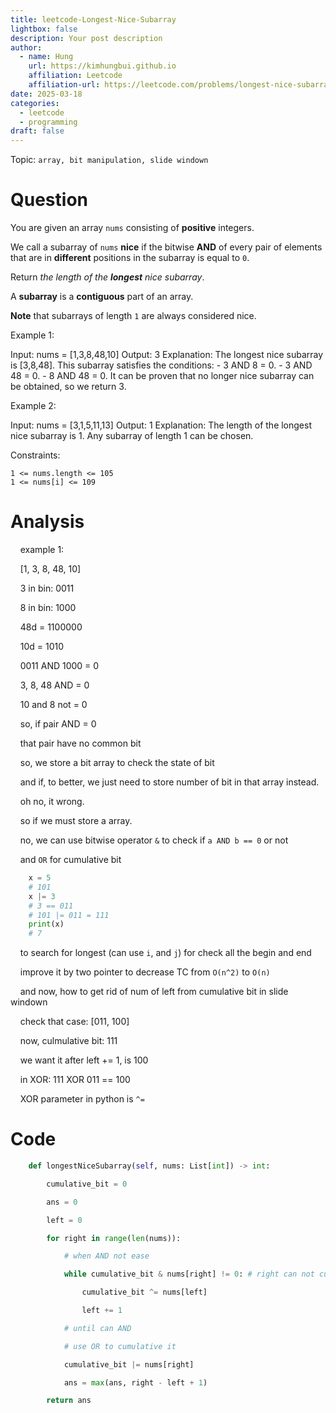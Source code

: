 ```yaml
---
title: leetcode-Longest-Nice-Subarray
lightbox: false
description: Your post description
author:
  - name: Hung
    url: https://kimhungbui.github.io
    affiliation: Leetcode
    affiliation-url: https://leetcode.com/problems/longest-nice-subarray/description
date: 2025-03-18
categories:
  - leetcode
  - programming
draft: false
---
```


Topic: `array, bit manipulation, slide windown`

# Question

You are given an array `nums` consisting of **positive** integers.

We call a subarray of `nums` **nice** if the bitwise **AND** of every pair of elements that are in **different** positions in the subarray is equal to `0`.

Return _the length of the **longest** nice subarray_.

A **subarray** is a **contiguous** part of an array.

**Note** that subarrays of length `1` are always considered nice.

 

Example 1:

Input: nums = [1,3,8,48,10]
Output: 3
Explanation: The longest nice subarray is [3,8,48]. This subarray satisfies the conditions:
- 3 AND 8 = 0.
- 3 AND 48 = 0.
- 8 AND 48 = 0.
It can be proven that no longer nice subarray can be obtained, so we return 3.

Example 2:

Input: nums = [3,1,5,11,13]
Output: 1
Explanation: The length of the longest nice subarray is 1. Any subarray of length 1 can be chosen.

 

Constraints:

    1 <= nums.length <= 105
    1 <= nums[i] <= 109


# Analysis

    example 1:

    [1, 3, 8, 48, 10]

    3 in bin: 0011

    8 in bin: 1000

    48d = 1100000

    10d = 1010

  

    0011 AND 1000 = 0

  

    3, 8, 48 AND = 0

    10 and 8 not = 0

  

    so, if pair AND = 0

    that pair have no common bit

  

    so, we store a bit array to check the state of bit

    and if, to better, we just need to store number of bit in that array instead.

    oh no, it wrong.

  

    so if we must store a array.

  

    no, we can use bitwise operator `&` to check if `a AND b == 0` or not

  

    and `OR` for cumulative bit

  
``` python
    x = 5
    # 101
    x |= 3
    # 3 == 011
    # 101 |= 011 = 111
    print(x)
    # 7
```


  
  

    to search for longest (can use `i`, and `j`) for check all the begin and end

    improve it by two pointer to decrease TC from `O(n^2)` to `O(n)`

  

    and now, how to get rid of num of left from cumulative bit in slide windown

  

    check that case: [011, 100]

    now, culmulative bit: 111

    we want it after left += 1, is 100

  

    in XOR: 111 XOR 011 == 100

    XOR parameter in python is `^=`


# Code

```python
    def longestNiceSubarray(self, nums: List[int]) -> int:

        cumulative_bit = 0

        ans = 0

        left = 0

        for right in range(len(nums)):

            # when AND not ease

            while cumulative_bit & nums[right] != 0: # right can not cumulative, increase left until it can ease, use XOR for get rid of it

                cumulative_bit ^= nums[left]

                left += 1

            # until can AND

            # use OR to cumulative it

            cumulative_bit |= nums[right]

            ans = max(ans, right - left + 1)

        return ans
```